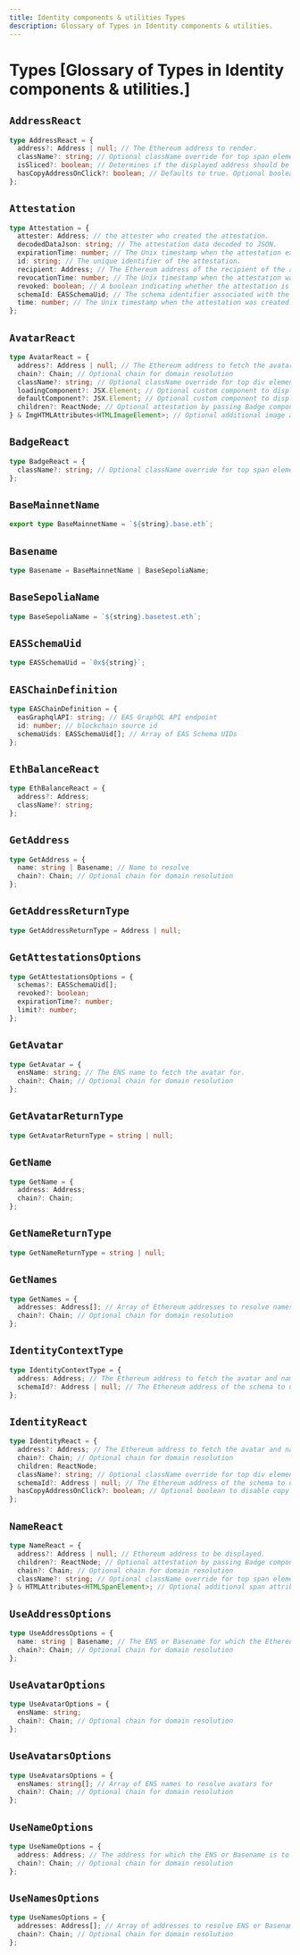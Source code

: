```yaml
---
title: Identity components & utilities Types
description: Glossary of Types in Identity components & utilities.
---
```


# Types [Glossary of Types in Identity components & utilities.]

## `AddressReact`

```ts
type AddressReact = {
  address?: Address | null; // The Ethereum address to render.
  className?: string; // Optional className override for top span element.
  isSliced?: boolean; // Determines if the displayed address should be sliced.
  hasCopyAddressOnClick?: boolean; // Defaults to true. Optional boolean to disable copy address on click functionality.
};
```

## `Attestation`

```ts
type Attestation = {
  attester: Address; // the attester who created the attestation.
  decodedDataJson: string; // The attestation data decoded to JSON.
  expirationTime: number; // The Unix timestamp when the attestation expires (0 for no expiration).
  id: string; // The unique identifier of the attestation.
  recipient: Address; // The Ethereum address of the recipient of the attestation.
  revocationTime: number; // The Unix timestamp when the attestation was revoked, if applicable.
  revoked: boolean; // A boolean indicating whether the attestation is revocable or not.
  schemaId: EASSchemaUid; // The schema identifier associated with the attestation.
  time: number; // The Unix timestamp when the attestation was created.
};
```

## `AvatarReact`

```ts
type AvatarReact = {
  address?: Address | null; // The Ethereum address to fetch the avatar for.
  chain?: Chain; // Optional chain for domain resolution
  className?: string; // Optional className override for top div element.
  loadingComponent?: JSX.Element; // Optional custom component to display while the avatar data is loading.
  defaultComponent?: JSX.Element; // Optional custom component to display when no ENS name or avatar is available.
  children?: ReactNode; // Optional attestation by passing Badge component as its children
} & ImgHTMLAttributes<HTMLImageElement>; // Optional additional image attributes to apply to the avatar.
```

## `BadgeReact`

```ts
type BadgeReact = {
  className?: string; // Optional className override for top span element.
};
```

## `BaseMainnetName`

```ts
export type BaseMainnetName = `${string}.base.eth`;
```

## `Basename`

```ts
type Basename = BaseMainnetName | BaseSepoliaName;
```

## `BaseSepoliaName`

```ts
type BaseSepoliaName = `${string}.basetest.eth`;
```

## `EASSchemaUid`

```ts
type EASSchemaUid = `0x${string}`;
```

## `EASChainDefinition`

```ts
type EASChainDefinition = {
  easGraphqlAPI: string; // EAS GraphQL API endpoint
  id: number; // blockchain source id
  schemaUids: EASSchemaUid[]; // Array of EAS Schema UIDs
};
```

## `EthBalanceReact`

```ts
type EthBalanceReact = {
  address?: Address;
  className?: string;
};
```

## `GetAddress`

```ts
type GetAddress = {
  name: string | Basename; // Name to resolve
  chain?: Chain; // Optional chain for domain resolution
};
```

## `GetAddressReturnType`

```ts
type GetAddressReturnType = Address | null;
```

## `GetAttestationsOptions`

```ts
type GetAttestationsOptions = {
  schemas?: EASSchemaUid[];
  revoked?: boolean;
  expirationTime?: number;
  limit?: number;
};
```

## `GetAvatar`

```ts
type GetAvatar = {
  ensName: string; // The ENS name to fetch the avatar for.
  chain?: Chain; // Optional chain for domain resolution
};
```

## `GetAvatarReturnType`

```ts
type GetAvatarReturnType = string | null;
```

## `GetName`

```ts
type GetName = {
  address: Address;
  chain?: Chain;
};
```

## `GetNameReturnType`

```ts
type GetNameReturnType = string | null;
```

## `GetNames`

```ts
type GetNames = {
  addresses: Address[]; // Array of Ethereum addresses to resolve names for
  chain?: Chain; // Optional chain for domain resolution
};
```

## `IdentityContextType`

```ts
type IdentityContextType = {
  address: Address; // The Ethereum address to fetch the avatar and name for.
  schemaId?: Address | null; // The Ethereum address of the schema to use for EAS attestation.
};
```

## `IdentityReact`

```ts
type IdentityReact = {
  address?: Address; // The Ethereum address to fetch the avatar and name for.
  chain?: Chain; // Optional chain for domain resolution
  children: ReactNode;
  className?: string; // Optional className override for top div element.
  schemaId?: Address | null; // The Ethereum address of the schema to use for EAS attestation.
  hasCopyAddressOnClick?: boolean; // Optional boolean to disable copy address on click functionality.
};
```

## `NameReact`

```ts
type NameReact = {
  address?: Address | null; // Ethereum address to be displayed.
  children?: ReactNode; // Optional attestation by passing Badge component as its children
  chain?: Chain; // Optional chain for domain resolution
  className?: string; // Optional className override for top span element.
} & HTMLAttributes<HTMLSpanElement>; // Optional additional span attributes to apply to the name.
```

## `UseAddressOptions`

```ts
type UseAddressOptions = {
  name: string | Basename; // The ENS or Basename for which the Ethereum address is to be fetched
  chain?: Chain; // Optional chain for domain resolution
};
```

## `UseAvatarOptions`

```ts
type UseAvatarOptions = {
  ensName: string;
  chain?: Chain; // Optional chain for domain resolution
};
```

## `UseAvatarsOptions`

```ts
type UseAvatarsOptions = {
  ensNames: string[]; // Array of ENS names to resolve avatars for
  chain?: Chain; // Optional chain for domain resolution
};
```

## `UseNameOptions`

```ts
type UseNameOptions = {
  address: Address; // The address for which the ENS or Basename is to be fetched.
  chain?: Chain; // Optional chain for domain resolution
};
```

## `UseNamesOptions`

```ts
type UseNamesOptions = {
  addresses: Address[]; // Array of addresses to resolve ENS or Basenames for
  chain?: Chain; // Optional chain for domain resolution
};
```
